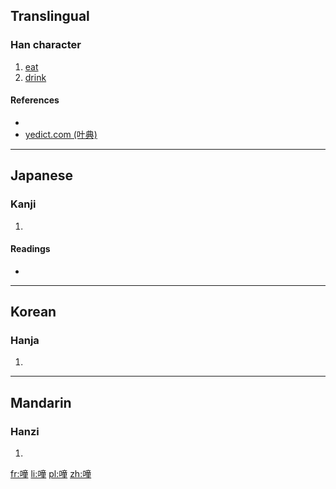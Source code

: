 ==Translingual==

===Han character===
{{Han char|rn=30|rad=口|as=12|sn=15|four=|canj=口卜廿土 (RYTG)|ids=⿰[[口]][[童]]}}

# [[eat]]
# [[drink]]

====References====
* {{Han ref|kx=0208.170|dkj=04297|dj=0431.120|hdz=10686.020|uh=5647|ud=22087}}
*[http://yedict.com/htm/56/5647.htm yedict.com (叶典)]

----

==Japanese==

===Kanji===
{{ja-kanji|grade=|rs=口12}}

# {{defn|lang=ja|sort=口12}}

====Readings====
* {{ja-readings|on=[[とう]] (tō)|kun=[[たべる]] (taberu)}}

----

==Korean==

===Hanja===
{{ko-hanja|hangeul=담|rv=dam|mr=tam}}

# {{defn|lang=ko|sort=口12}}

----

==Mandarin==

===Hanzi===
{{cmn-hanzi|pin=[[chuáng]] ([[chuang2]])|wg=ch'uang<sup>2</sup>}}

# {{defn|lang=cmn|sort=口12}}

[[fr:噇]]
[[li:噇]]
[[pl:噇]]
[[zh:噇]]